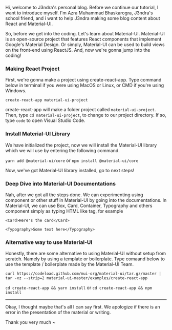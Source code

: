 Hi, welcome to J3ndra's personal blog. Before we continue our tutorial, I want to introduce myself. I'm Azra Muhammad Bhaskarogra, J3ndra's school friend, and i want to help J3ndra making some blog content about React and Material-UI.

So, before we get into the coding. Let's learn about Material-UI. Material-UI is an open-source project that features React components that implement Google's Material Design. Or simply, Material-UI can be used to build views on the front-end using ReactJS. And, now we're gonna jump into the coding! 

### Making React Project
First, we're gonna make a project using create-react-app. Type command below in terminal if you were using MacOS or Linux, or CMD if you're using Windows.  

`create-react-app material-ui-project`

create-react-app will make a folder project called `material-ui-project`. Then, type `cd material-ui-project`, to change to our project directory. If so, type `code` to open Visual Studio Code.

### Install Material-UI Library
We have initialized the project, now we will install the Material-UI library which we will use by entering the following command.

`yarn add @material-ui/core` or `npm install @material-ui/core`

Now, we've got Material-UI library installed, go to next steps!

### Deep Dive into Material-UI Documentations
Nah, after we got all the steps done. We can experimenting using component or other stuff in Material-UI by going into the documentations. In Material-UI, we can use Box, Card, Container, Typography and others component simply as typing HTML like tag, for example

`<Card>Here's the card</Card>`

`<Typography>Some text here</Typography>`

### Alternative way to use Material-UI
Honestly, there are some alternative to using Material-UI without setup from scratch. Namely by using a template or boilerplate. Type comaand below to use the template / boilerplate made by the Material-UI Team.

`curl https://codeload.github.com/mui-org/material-ui/tar.gz/master | tar -xz --strip=2 material-ui-master/examples/create-react-app`

`cd create-react-app && yarn install` or `cd create-react-app && npm install`

* * *

Okay, I thought maybe that's all I can say first. We apologize if there is an error in the presentation of the material or writing.

Thank you very much ~
